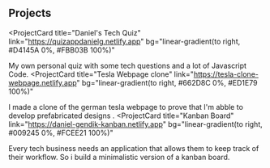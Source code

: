 ## Projects



<ProjectCard
  title="Daniel's Tech Quiz"
  link="https://quizappdanielg.netlify.app"
  bg="linear-gradient(to right, #D4145A 0%, #FBB03B 100%)"
>
  My own personal quiz with some tech questions and a lot of Javascript Code.
</ProjectCard>
<ProjectCard
  title="Tesla Webpage clone"
  link="https://tesla-clone-webpage.netlify.app"
  bg="linear-gradient(to right, #662D8C 0%, #ED1E79 100%)"
>
 I made a clone of the german tesla webpage to prove that I'm abble to 
 develop prefabricated designs .
</ProjectCard>
<ProjectCard
  title="Kanban Board"
  link="https://daniel-gendik-kanban.netlify.app"
  bg="linear-gradient(to right, #009245 0%, #FCEE21 100%)"
>
  Every tech business needs an application that allows them to keep track of their workflow. So i build a minimalistic version of a kanban board.
</ProjectCard>

